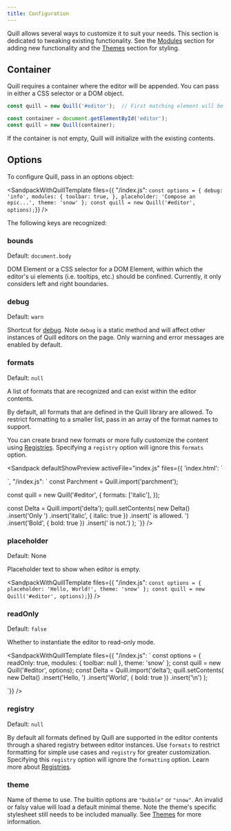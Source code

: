 ```yaml
---
title: Configuration
---
```


Quill allows several ways to customize it to suit your needs. This section is dedicated to tweaking existing functionality. See the [Modules](/docs/modules/) section for adding new functionality and the [Themes](/docs/themes/) section for styling.


## Container

Quill requires a container where the editor will be appended. You can pass in either a CSS selector or a DOM object.

```javascript
const quill = new Quill('#editor');  // First matching element will be used
```

```javascript
const container = document.getElementById('editor');
const quill = new Quill(container);
```

If the container is not empty, Quill will initialize with the existing contents.

## Options

To configure Quill, pass in an options object:

<SandpackWithQuillTemplate
  files={{
    "/index.js": `
const options = {
  debug: 'info',
  modules: {
    toolbar: true,
  },
  placeholder: 'Compose an epic...',
  theme: 'snow'
};
const quill = new Quill('#editor', options);
`}}
/>

The following keys are recognized:

### bounds

Default: `document.body`

DOM Element or a CSS selector for a DOM Element, within which the editor's ui elements (i.e. tooltips, etc.) should be confined. Currently, it only considers left and right boundaries.


### debug

Default: `warn`

Shortcut for [debug](/docs/api/#debug). Note `debug` is a static method and will affect other instances of Quill editors on the page. Only warning and error messages are enabled by default.

### formats

Default: `null`

A list of formats that are recognized and can exist within the editor contents.

By default, all formats that are defined in the Quill library are allowed.
To restrict formatting to a smaller list, pass in an array of the format names to support.

You can create brand new formats or more fully customize the content using [Registries](/docs/registries/).
Specifying a `registry` option will ignore this `formats` option.

<Sandpack
  defaultShowPreview
  activeFile="index.js"
  files={{
    'index.html': `
<!-- Include stylesheet -->
<link href="{{site.cdn}}/quill.snow.css" rel="stylesheet" />
<div id="editor">
</div>
<!-- Include the Quill library -->
<script src="{{site.cdn}}/quill.js"></script>
<script src="/index.js"></script>`,
    "/index.js": `
const Parchment = Quill.import('parchment');

const quill = new Quill('#editor', {
  formats: ['italic'],
});

const Delta = Quill.import('delta');
quill.setContents(
  new Delta()
    .insert('Only ')
    .insert('italic', { italic: true })
    .insert(' is allowed. ')
    .insert('Bold', { bold: true })
    .insert(' is not.')
);
`}}
/>

### placeholder

Default: None

Placeholder text to show when editor is empty.

<SandpackWithQuillTemplate
  files={{
    "/index.js": `
const options = {
  placeholder: 'Hello, World!',
  theme: 'snow'
};
const quill = new Quill('#editor', options);
`}}
/>


### readOnly

Default: `false`

Whether to instantiate the editor to read-only mode.

<SandpackWithQuillTemplate
  files={{
    "/index.js": `
const options = {
  readOnly: true,
  modules: {
    toolbar: null
  },
  theme: 'snow'
};
const quill = new Quill('#editor', options);
const Delta = Quill.import('delta');
quill.setContents(
  new Delta()
    .insert('Hello, ')
    .insert('World', { bold: true })
    .insert('\\n')
);

`}}
/>

### registry

Default: `null`

By default all formats defined by Quill are supported in the editor contents through a shared registry between editor instances. Use `formats` to restrict formatting for simple use cases and `registry` for greater customization. Specifying this `registry` option will ignore the `formatting` option. Learn more about [Registries](/docs/registries/).

### theme

Name of theme to use. The builtin options are `"bubble"` or `"snow"`. An invalid or falsy value will load a default minimal theme. Note the theme's specific stylesheet still needs to be included manually. See [Themes](/docs/themes/) for more information.
